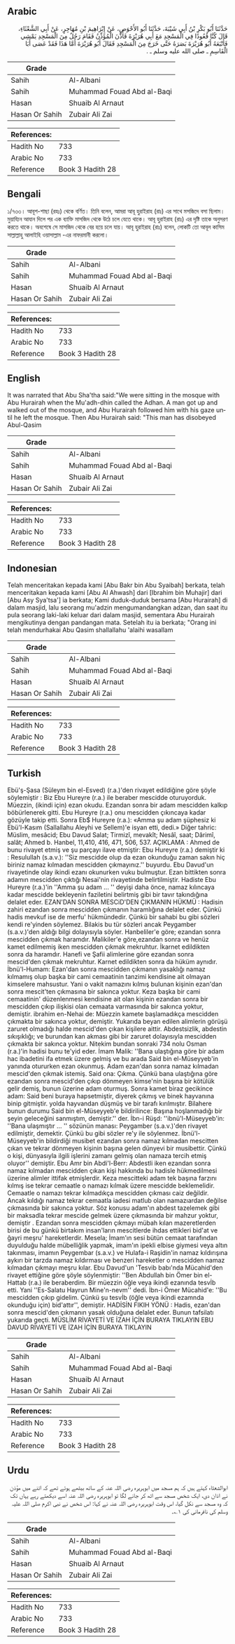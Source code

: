## Arabic


<div dir="rtl" lang="ar" style={{fontSize:'larger',backgroundColor:'#f8f9fa',padding:20}}>
حَدَّثَنَا أَبُو بَكْرِ بْنُ أَبِي شَيْبَةَ، حَدَّثَنَا أَبُو الأَحْوَصِ، عَنْ إِبْرَاهِيمَ بْنِ مُهَاجِرٍ، عَنْ أَبِي الشَّعْثَاءِ، قَالَ كُنَّا قُعُودًا فِي الْمَسْجِدِ مَعَ أَبِي هُرَيْرَةَ فَأَذَّنَ الْمُؤَذِّنُ فَقَامَ رَجُلٌ مِنَ الْمَسْجِدِ يَمْشِي فَأَتْبَعَهُ أَبُو هُرَيْرَةَ بَصَرَهُ حَتَّى خَرَجَ مِنَ الْمَسْجِدِ فَقَالَ أَبُو هُرَيْرَةَ أَمَّا هَذَا فَقَدْ عَصَى أَبَا الْقَاسِمِ ـ صلى الله عليه وسلم ـ ‏.‏
</div>
<div style={{backgroundColor:'#f8f9fa',padding:20, marginBottom: 10}}><table> <thead> <tr> <th>Grade</th> <th></th> </tr> </thead> <tbody> <tr><td>Sahih</td><td>Al-Albani</td></tr><tr><td>Sahih</td><td>Muhammad Fouad Abd al-Baqi</td></tr><tr><td>Hasan</td><td>Shuaib Al Arnaut</td></tr><tr><td>Hasan Or Sahih</td><td>Zubair Ali Zai</td></tr></tbody></table><table> <thead> <tr> <th>References:</th> <th></th> </tr> </thead> <tbody><tr><td>Hadith No</td><td>733</td></tr><tr><td>Arabic No</td><td>733</td></tr><tr><td>Reference</td><td>Book 3 Hadith 28</td></tr></tbody></table></div>

## Bengali


<div dir="ltr" lang="bn" style={{fontSize:'larger',backgroundColor:'#f8f9fa',padding:20}}>
১/৭৩৩। আবূশ-শাছা (রহঃ) থেকে বর্ণিত। তিনি বলেন, আমরা আবূ হুরাইরাহ (রাঃ) এর সাথে মসজিদে বসা ছিলাম। মুয়ায্যিন আযান দিলে পর এক ব্যাক্তি মাসজিদ থেকে উঠে চলে যেতে থাকে। আবূ হুরাইরাহ (রাঃ) এর দৃষ্টি তাকে অনুসরণ করতে থাকে। অবশেষে সে মাসজিদ থেকে বের হয়ে চলে যায়। আবূ হুরাইরাহ (রাঃ) বলেন, লোকটি তো আবূল কাসিম সাল্লাল্লাহু আলাইহি ওয়াসাল্লাম -এর নাফরমানী করলো।
</div>
<div style={{backgroundColor:'#f8f9fa',padding:20, marginBottom: 10}}><table> <thead> <tr> <th>Grade</th> <th></th> </tr> </thead> <tbody> <tr><td>Sahih</td><td>Al-Albani</td></tr><tr><td>Sahih</td><td>Muhammad Fouad Abd al-Baqi</td></tr><tr><td>Hasan</td><td>Shuaib Al Arnaut</td></tr><tr><td>Hasan Or Sahih</td><td>Zubair Ali Zai</td></tr></tbody></table><table> <thead> <tr> <th>References:</th> <th></th> </tr> </thead> <tbody><tr><td>Hadith No</td><td>733</td></tr><tr><td>Arabic No</td><td>733</td></tr><tr><td>Reference</td><td>Book 3 Hadith 28</td></tr></tbody></table></div>

## English


<div dir="ltr" lang="en" style={{fontSize:'larger',backgroundColor:'#f8f9fa',padding:20}}>
It was narrated that Abu Sha'tha said:"We were sitting in the mosque with Abu Hurairah when the Mu'adh-dhin called the Adhan. A man got up and walked out of the mosque, and Abu Hurairah followed him with his gaze until he left the mosque. Then Abu Hurairah said: "This man has disobeyed Abul-Qasim
</div>
<div style={{backgroundColor:'#f8f9fa',padding:20, marginBottom: 10}}><table> <thead> <tr> <th>Grade</th> <th></th> </tr> </thead> <tbody> <tr><td>Sahih</td><td>Al-Albani</td></tr><tr><td>Sahih</td><td>Muhammad Fouad Abd al-Baqi</td></tr><tr><td>Hasan</td><td>Shuaib Al Arnaut</td></tr><tr><td>Hasan Or Sahih</td><td>Zubair Ali Zai</td></tr></tbody></table><table> <thead> <tr> <th>References:</th> <th></th> </tr> </thead> <tbody><tr><td>Hadith No</td><td>733</td></tr><tr><td>Arabic No</td><td>733</td></tr><tr><td>Reference</td><td>Book 3 Hadith 28</td></tr></tbody></table></div>

## Indonesian


<div dir="ltr" lang="id" style={{fontSize:'larger',backgroundColor:'#f8f9fa',padding:20}}>
Telah menceritakan kepada kami [Abu Bakr bin Abu Syaibah] berkata, telah menceritakan kepada kami [Abu Al Ahwash] dari [Ibrahim bin Muhajir] dari [Abu Asy Sya'tsa'] ia berkata; Kami duduk-duduk bersama [Abu Hurairah] di dalam masjid, lalu seorang mu'adzin mengumandangkan adzan, dan saat itu pula seorang laki-laki keluar dari dalam masjid, sementara Abu Hurairah mengikutinya dengan pandangan mata. Setelah itu ia berkata; "Orang ini telah mendurhakai Abu Qasim shallallahu 'alaihi wasallam
</div>
<div style={{backgroundColor:'#f8f9fa',padding:20, marginBottom: 10}}><table> <thead> <tr> <th>Grade</th> <th></th> </tr> </thead> <tbody> <tr><td>Sahih</td><td>Al-Albani</td></tr><tr><td>Sahih</td><td>Muhammad Fouad Abd al-Baqi</td></tr><tr><td>Hasan</td><td>Shuaib Al Arnaut</td></tr><tr><td>Hasan Or Sahih</td><td>Zubair Ali Zai</td></tr></tbody></table><table> <thead> <tr> <th>References:</th> <th></th> </tr> </thead> <tbody><tr><td>Hadith No</td><td>733</td></tr><tr><td>Arabic No</td><td>733</td></tr><tr><td>Reference</td><td>Book 3 Hadith 28</td></tr></tbody></table></div>

## Turkish


<div dir="ltr" lang="tr" style={{fontSize:'larger',backgroundColor:'#f8f9fa',padding:20}}>
Ebü'ş-Şasa (Süleym bin el-Esved) (r.a.)'den rivayet edildiğine göre şöyle söylemiştir : Biz Ebu Hureyre (r.a.) ile beraber mescidde oturuyorduk. Müezzin, (ikindi için) ezan okudu. Ezandan sonra bir adam mescidden kalkıp böbürlenerek gitti. Ebu Hureyre (r.a.) onu mescidden çıkıncaya kadar gözüyle takip etti. Sonra Eb$ Hureyre (r.a.): «Amma şu adam şüphesiz ki Ebü'l-Kasım (Sallallahu Aleyhi ve Sellem)'e isyan etti, dedi.» Diğer tahric: Müslim, mesâcid; Ebu Davud Salat; Tirmizî, mevakît; Nesâî, saat; Dârimî, salât; Ahmed b. Hanbel, 11,410, 416, 471, 506, 537. AÇIKLAMA : Ahmed de bunu rivayet etmiş ve şu parçayı ilave etmiştir: Ebu Hureyre (r.a.) demiştir ki : Resulullah (s.a.v.): ''Siz mescidde olup da ezan okunduğu zaman sakın hiç biriniz namaz kılmadan mescidden çıkmayınız.'' buyurdu. Ebu Davud'un rivayetinde olay ikindi ezanı okunurken vuku bulmuştur. Ezan bittikten sonra adamın mescidden çıktığı Nesai'nin rivayetinde belirtilmiştir. Hadiste Ebu Hureyre (r.a.)'in ''Amma şu adam ... '' deyişi daha önce, namaz kılıncaya kadar mescidde bekleyenin faziletini belirtmiş gibi bir tavır takındığına delalet eder. EZAN'DAN SONRA MESCiD'DEN ÇIKMANIN HÜKMÜ : Hadisin zahiri ezandan sonra mescidden çıkmanın haramlığına delalet eder. Çünkü hadis mevkuf ise de merfu' hükmündedir. Çünkü bir sahabi bu gibi sözleri kendi re'yinden söylemez. Bilakis bu tür sözleri ancak Peygamber (s.a.v.)'den aldığı bilgi dolayısıyla söyler. Hanbeliler'e göre; ezandan sonra mescidden çıkmak haramdır. Malikiler'e göre,ezandan sonra ve henüz kamet edilmemiş iken mescidden çıkmak mekruhtur. İkarnet edildikten sonra da haramdır. Hanefi ve Şafii alimlerine göre ezandan sonra mescid'den çıkmak mekruhtur. Karnet edildikten sonra da hüküm aynıdır. İbnü'l-Humam: Ezan'dan sonra mescidden çıkmanın yasaklığı namaz kılmamış olup başka bir cami cemaatinin tanzimi kendisine ait olmayan kimselere mahsustur. Yani o vakit namazını kılmış bulunan kişinin ezan'dan sonra mescit'ten çıkmasına bir sakınca yoktur. Keza başka bir cami cemaatinin' düzenlenmesi kendisine ait olan kişinin ezandan sonra bir mescidden çıkıp ilişkisi olan cemaata varmasında bir sakınca yoktur, demiştir. ibrahim en-Nehai de: Müezzin kamete başlamadıkça mescidden çıkmakta bir sakınca yoktur, demiştir. Yukarıda beyan edilen alimlerin görüşü zaruret olmadığı halde mescid'den çıkan kişilere aittir. Abdestsizlik, abdestin sıkışıklığı; ve burundan kan akması gibi bir zaruret dolayısıyla mescidden çıkmakta bir sakınca yoktur. Nitekim bundan sonraki 734 nolu Osman (r.a.)'in hadisi bunu te'yid eder. İmam Malik: ''Bana ulaştığına göre bir adam hac ibadetini ifa etmek üzere gelmiş ve bu arada Said bin el-Müseyyeb'in yanında otururken ezan okunmuş. Adam ezan'dan sonra namaz kılmadan mescid'den çıkmak istemiş. Said ona: Çıkma. Çünkü bana ulaştığına göre ezandan sonra mescid'den çıkıp dönmeyen kimse'nin başına bir kötülük gelir demiş, bunun üzerine adam oturmuş. Sonra kamet biraz gecikince adam: Said beni buraya hapsetmiştir, diyerek çıkmış ve binek hayvanına binip gitmiştir. yolda hayvandan düşmüş ve bir tarafı kırılmıştır. Bilahere bunun durumu Said bin el-Müseyyeb'e bildirilince: Başına hoşlanmadığı bir şeyin geleceğini sanmıştım, demiştir.'' der. İbn-i Rüşd: ''ibnü'l-Müseyyeb'in: ''Bana ulaşmıştır ... '' sözünün manası: Peygamber (s.a.v.)'den rivayet edilmiştir, demektir. Çünkü bu gibi sözler re'y ile söylenmez. İbnü'l-Müseyyeb'in bildirdiği musibet ezandan sonra namaz kılmadan mescitten çıkan ve tekrar dönmeyen kişinin başına gelen dünyevi bir musibettir. Çünkü o kişi, dünyasıyla ilgili işlerini zamanı gelmiş olan namaza tercih etmiş oluyor'' demiştir. Ebu Amr bin Abdi'l-Berr: Abdestli iken ezandan sonra namaz kılmadan mescidden çıkan kişi hakkında bu hadisle hükmedilmesi üzerine alimler ittifak etmişlerdir. Keza mescitteki adam tek başına farzını kılmış ise tekrar cemaatle o namazı kılmak üzere mescidde beklemelidir. Cemaatle o namazı tekrar kılmadıkça mescidden çıkması caiz değildir. Ancak kıldığı namaz tekrar cemaatla iadesi matlub olan namazıardan değilse çıkmasında bir sakınca yoktur. Söz konusu adam'ın abdest tazelemek gibi bir maksadla tekrar mescide gelmek üzere çıkmasında bir mahzur yoktur, demiştir . Ezandan sonra mescidden çıkmayı mübah kılan mazeretlerden birisi de bu günkü birtakım insan'ların mescitlerde ihdas ettikleri bid'at ve ğayri meşru' hareketlerdir. Mesela; İmam'ın sesi bütün cemaat tarafından duyulduğu halde mübelliğlik yapmak, imam'ın ipekli elbise giymesi veya altın takınması, imamın Peygembar (s.a.v.) ve Hulafa-i Raşidin'in namaz kıldırışına aykırı bir tarzda namaz kıldırması ve benzeri hareketler o mescidden namaz kılmadan çıkmayı meşru kılar. Ebu Davud'un 'Tesvib babı'nda Mücahid'den rivayet ettiğine göre şöyle söylenmiştir: ''Ben Abdullah bin Ömer bin el-Hattab (r.a.) ile beraberdim. Bir müezzin öğle veya ikindi ezanında tesvİb etti. Yani ''Es-Salatu Hayrun Mine'n-nevm'' dedi. İbn-i Ömer Mücahid'e: ''Bu mescidden çıkıp gidelim. Çünkü şu tesvİb (öğle veya ikindi ezamnda okunduğu için) bid'attır'', demiştir. HADİSİN FIKIH YÖNÜ : Hadis, ezan'dan sonra mescid'den çıkmanın yasak olduğuna delalet eder. Bunun tafsilatı yukarıda geçti. MÜSLİM RİVAYETİ VE İZAH İÇİN BURAYA TIKLAYIN EBU DAVUD RİVAYETİ VE İZAH İÇİN BURAYA TIKLAYIN
</div>
<div style={{backgroundColor:'#f8f9fa',padding:20, marginBottom: 10}}><table> <thead> <tr> <th>Grade</th> <th></th> </tr> </thead> <tbody> <tr><td>Sahih</td><td>Al-Albani</td></tr><tr><td>Sahih</td><td>Muhammad Fouad Abd al-Baqi</td></tr><tr><td>Hasan</td><td>Shuaib Al Arnaut</td></tr><tr><td>Hasan Or Sahih</td><td>Zubair Ali Zai</td></tr></tbody></table><table> <thead> <tr> <th>References:</th> <th></th> </tr> </thead> <tbody><tr><td>Hadith No</td><td>733</td></tr><tr><td>Arabic No</td><td>733</td></tr><tr><td>Reference</td><td>Book 3 Hadith 28</td></tr></tbody></table></div>

## Urdu


<div dir="rtl" lang="ur" style={{fontSize:'larger',backgroundColor:'#f8f9fa',padding:20}}>
ابوالشعثاء کہتے ہیں کہ ہم مسجد میں ابوہریرہ رضی اللہ عنہ کے ساتھ بیٹھے ہوئے تھے کہ اتنے میں مؤذن نے اذان دی، ایک شخص مسجد سے اٹھ کر جانے لگا تو ابوہریرہ رضی اللہ عنہ اسے دیکھتے رہے یہاں تک کہ وہ مسجد سے نکل گیا، اس وقت ابوہریرہ رضی اللہ عنہ نے کہا: اس شخص نے نبی اکرم صلی اللہ علیہ وسلم کی نافرمانی کی ۱؎۔
</div>
<div style={{backgroundColor:'#f8f9fa',padding:20, marginBottom: 10}}><table> <thead> <tr> <th>Grade</th> <th></th> </tr> </thead> <tbody> <tr><td>Sahih</td><td>Al-Albani</td></tr><tr><td>Sahih</td><td>Muhammad Fouad Abd al-Baqi</td></tr><tr><td>Hasan</td><td>Shuaib Al Arnaut</td></tr><tr><td>Hasan Or Sahih</td><td>Zubair Ali Zai</td></tr></tbody></table><table> <thead> <tr> <th>References:</th> <th></th> </tr> </thead> <tbody><tr><td>Hadith No</td><td>733</td></tr><tr><td>Arabic No</td><td>733</td></tr><tr><td>Reference</td><td>Book 3 Hadith 28</td></tr></tbody></table></div>